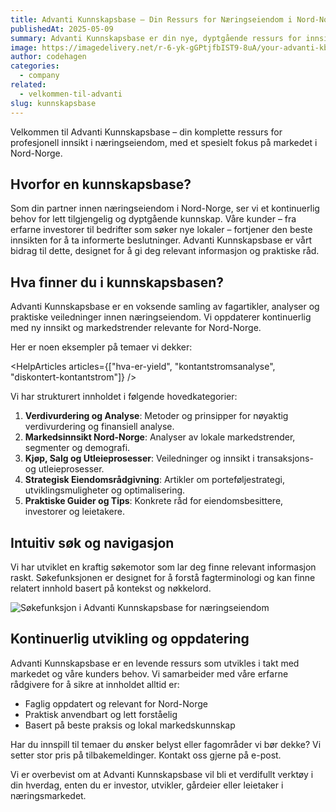 ```yaml
---
title: Advanti Kunnskapsbase – Din Ressurs for Næringseiendom i Nord-Norge
publishedAt: 2025-05-09
summary: Advanti Kunnskapsbase er din nye, dyptgående ressurs for innsikt i næringseiendom, markedsanalyse og strategisk rådgivning, spesielt tilpasset Nord-Norge.
image: https://imagedelivery.net/r-6-yk-gGPtjfbIST9-8uA/your-advanti-kb-hero-image/public
author: codehagen
categories:
  - company
related:
  - velkommen-til-advanti
slug: kunnskapsbase
---
```


Velkommen til Advanti Kunnskapsbase – din komplette ressurs for profesjonell innsikt i næringseiendom, med et spesielt fokus på markedet i Nord-Norge.

## Hvorfor en kunnskapsbase?

Som din partner innen næringseiendom i Nord-Norge, ser vi et kontinuerlig behov for lett tilgjengelig og dyptgående kunnskap. Våre kunder – fra erfarne investorer til bedrifter som søker nye lokaler – fortjener den beste innsikten for å ta informerte beslutninger. Advanti Kunnskapsbase er vårt bidrag til dette, designet for å gi deg relevant informasjon og praktiske råd.

## Hva finner du i kunnskapsbasen?

Advanti Kunnskapsbase er en voksende samling av fagartikler, analyser og praktiske veiledninger innen næringseiendom. Vi oppdaterer kontinuerlig med ny innsikt og markedstrender relevante for Nord-Norge.

Her er noen eksempler på temaer vi dekker:

<HelpArticles
  articles={["hva-er-yield", "kontantstromsanalyse", "diskontert-kontantstrom"]}
/>

Vi har strukturert innholdet i følgende hovedkategorier:

1.  **Verdivurdering og Analyse**: Metoder og prinsipper for nøyaktig verdivurdering og finansiell analyse.
2.  **Markedsinnsikt Nord-Norge**: Analyser av lokale markedstrender, segmenter og demografi.
3.  **Kjøp, Salg og Utleieprosesser**: Veiledninger og innsikt i transaksjons- og utleieprosesser.
4.  **Strategisk Eiendomsrådgivning**: Artikler om porteføljestrategi, utviklingsmuligheter og optimalisering.
5.  **Praktiske Guider og Tips**: Konkrete råd for eiendomsbesittere, investorer og leietakere.

## Intuitiv søk og navigasjon

Vi har utviklet en kraftig søkemotor som lar deg finne relevant informasjon raskt. Søkefunksjonen er designet for å forstå fagterminologi og kan finne relatert innhold basert på kontekst og nøkkelord.

<Image
  alt="Søkefunksjon i Advanti Kunnskapsbase for næringseiendom"
  src="https://imagedelivery.net/r-6-yk-gGPtjfbIST9-8uA/your-advanti-kb-search-image/public"
  width={1607}
  height={946}
/>

## Kontinuerlig utvikling og oppdatering

Advanti Kunnskapsbase er en levende ressurs som utvikles i takt med markedet og våre kunders behov. Vi samarbeider med våre erfarne rådgivere for å sikre at innholdet alltid er:

-   Faglig oppdatert og relevant for Nord-Norge
-   Praktisk anvendbart og lett forståelig
-   Basert på beste praksis og lokal markedskunnskap

Har du innspill til temaer du ønsker belyst eller fagområder vi bør dekke? Vi setter stor pris på tilbakemeldinger. Kontakt oss gjerne på e-post.

Vi er overbevist om at Advanti Kunnskapsbase vil bli et verdifullt verktøy i din hverdag, enten du er investor, utvikler, gårdeier eller leietaker i næringsmarkedet.